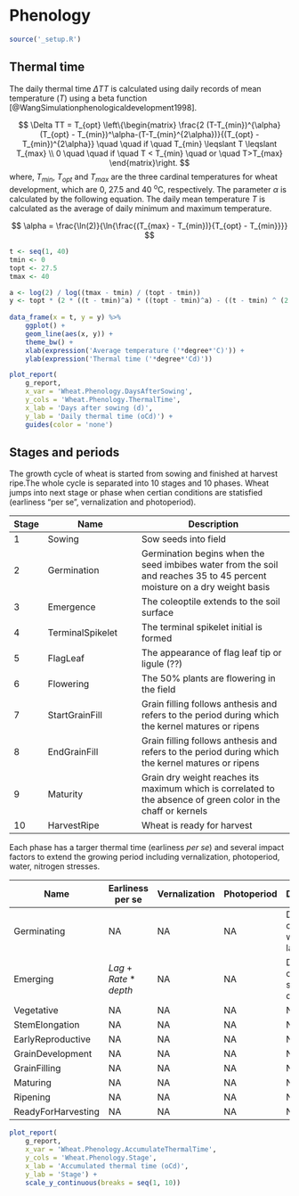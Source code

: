 # Phenology {#cha-phenology}


```r
source('_setup.R')
```

## Thermal time {#sec:phe-thermal-time}

The daily thermal time $\Delta TT$ is calculated using daily records of mean temperature ($T$) using a beta function [@WangSimulationphenologicaldevelopment1998]. 

$$
\Delta TT = T_{opt} \left\{\begin{matrix}
\frac{2 (T-T_{min})^{\alpha}(T_{opt} - T_{min})^\alpha-(T-T_{min}^{2\alpha})}{(T_{opt} - T_{min})^{2\alpha}} \quad \quad if \quad T_{min} \leqslant T \leqslant  T_{max}
\\
0 \quad \quad if \quad T < T_{min} \quad or \quad T>T_{max}
\end{matrix}\right.
$$
where, $T_{min}$, $T_{opt}$ and $T_{max}$ are the three cardinal temperatures for wheat development, which are 0, 27.5 and 40 ^o^C, respectively. The parameter $\alpha$ is calculated by the following equation. The daily mean temperature $T$ is calculated as the average of daily minimum and maximum temperature.

$$
\alpha = \frac{\ln(2)}{\ln{\frac{(T_{max} - T_{min})}{T_{opt} - T_{min}}}}
$$

<div class="fig-input">
```r
t <- seq(1, 40)
tmin <- 0
topt <- 27.5
tmax <- 40

a <- log(2) / log((tmax - tmin) / (topt - tmin))
y <- topt * (2 * ((t - tmin)^a) * ((topt - tmin)^a) - ((t - tmin) ^ (2 * a))) / ((topt - tmin) ^ (2 * a))
   
data_frame(x = t, y = y) %>% 
    ggplot() +
    geom_line(aes(x, y)) +
    theme_bw() +
    xlab(expression('Average temperature ('*degree*'C)')) +
    ylab(expression('Thermal time ('*degree*'Cd)'))


```





<div class="fig-output">
```r
plot_report(
    g_report, 
    x_var = 'Wheat.Phenology.DaysAfterSowing', 
    y_cols = 'Wheat.Phenology.ThermalTime', 
    x_lab = 'Days after sowing (d)', 
    y_lab = 'Daily thermal time (oCd)') +
    guides(color = 'none')
```

</div>

## Stages and periods {#sec:phe-stage-period}

The growth cycle of wheat is started from sowing and finished at harvest ripe.The whole cycle is separated into 10 stages and 10 phases. Wheat jumps into next stage or phase when certian conditions are statisfied (earliness "per se", vernalization and photoperiod).

Stage | Name                      | Description
----- | ------------------------- | -------------------------------------------
1     | Sowing                    | Sow seeds into field
2     | Germination               | Germination begins when the seed imbibes water from the soil and reaches 35 to 45 percent moisture on a dry weight basis
3     | Emergence                 | The coleoptile extends to the soil surface
4     | TerminalSpikelet          | The terminal spikelet initial is formed
5     | FlagLeaf                  | The appearance of flag leaf tip or ligule (??)
6     | Flowering                 | The 50% plants are flowering in the field
7     | StartGrainFill            | Grain filling follows anthesis and refers to the period during which the kernel matures or ripens 
8     | EndGrainFill              | Grain filling follows anthesis and refers to the period during which the kernel matures or ripens
9     | Maturity                  | Grain dry weight reaches its maximum which is correlated to the absence of green color in the chaff or kernels 
10    | HarvestRipe               | Wheat is ready for harvest


Each phase has a targer thermal time (earliness *per se*) and several impact factors to extend the growing period including vernalization, photoperiod, water, nitrogen stresses. 

Name                      | Earliness per se   | Vernalization | Photoperiod | Description
------------------------- | -----------------  | ------------- | ----------- | -------------------------------------------
Germinating               | NA                 | NA            | NA          | Depending on soil water in top layer
Emerging                  | $Lag + Rate*depth$ | NA            | NA          | Depending on the sowing depth        
Vegetative                | NA                 | NA            | NA          | NA
StemElongation            | NA                 | NA            | NA          | NA  
EarlyReproductive         | NA                 | NA            | NA          | NA
GrainDevelopment          | NA                 | NA            | NA          | NA 
GrainFilling              | NA                 | NA            | NA          | NA 
Maturing                  | NA                 | NA            | NA          | NA 
Ripening                  | NA                 | NA            | NA          | NA 
ReadyForHarvesting        | NA                 | NA            | NA          | NA 



<div class="fig-output">

```r

plot_report(
    g_report, 
    x_var = 'Wheat.Phenology.AccumulateThermalTime', 
    y_cols = 'Wheat.Phenology.Stage', 
    x_lab = 'Accumulated thermal time (oCd)', 
    y_lab = 'Stage') +
    scale_y_continuous(breaks = seq(1, 10))

```
</div>



